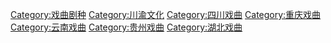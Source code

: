 {{Catnav|頁面分類|人文學科|艺术|表演藝術|戏曲|戏曲剧种}}
{{Catnav|頁面分類|人文學科|文学|戏剧|戏曲|戏曲剧种}}

[[Category:戏曲剧种|Category:戏曲剧种]]
[[Category:川渝文化|Category:川渝文化]]
[[Category:四川戏曲|Category:四川戏曲]]
[[Category:重庆戏曲|Category:重庆戏曲]]
[[Category:云南戏曲|Category:云南戏曲]]
[[Category:贵州戏曲|Category:贵州戏曲]]
[[Category:湖北戏曲|Category:湖北戏曲]]